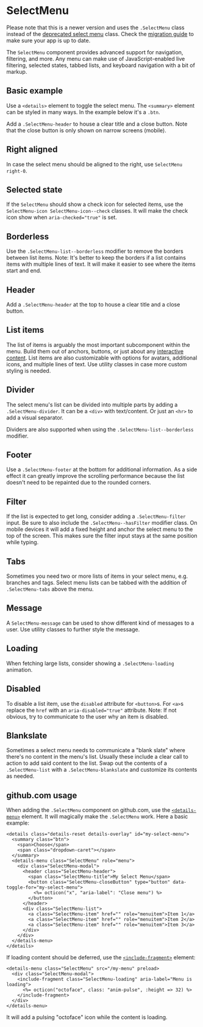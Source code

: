 

<Meta title="Deprecated/SelectMenu" />

# SelectMenu

Please note that this is a newer version and uses the `.SelectMenu` class instead of the <a href="/css/components/select-menu-deprecated">deprecated select menu</a> class. Check the <a href="/css/components/select-menu-deprecated">migration guide</a> to make sure your app is up to date.

The `SelectMenu` component provides advanced support for navigation, filtering, and more. Any menu can make use of JavaScript-enabled live filtering, selected states, tabbed lists, and keyboard navigation with a bit of markup.

## Basic example

Use a `<details>` element to toggle the select menu. The `<summary>` element can be styled in many ways. In the example below it's a `.btn`.

<Canvas>
  <Story story={SelectMenuStories.Default} />
</Canvas>

Add a `.SelectMenu-header` to house a clear title and a close button. Note that the close button is only shown on narrow screens (mobile).

## Right aligned

In case the select menu should be aligned to the right, use `SelectMenu right-0`.

<Canvas>
  <Story story={SelectMenuStories.RightAligned} />
</Canvas>

## Selected state

If the `SelectMenu` should show a check icon for selected items, use the `SelectMenu-icon SelectMenu-icon--check` classes. It will make the check icon show when `aria-checked="true"` is set.

<Canvas>
  <Story story={SelectMenuStories.SelectedState} />
</Canvas>

## Borderless

Use the `.SelectMenu-list--borderless` modifier to remove the borders between list items. Note: It's better to keep the borders if a list contains items with multiple lines of text. It will make it easier to see where the items start and end.

<Canvas>
  <Story story={SelectMenuStories.Borderless} />
</Canvas>

## Header

Add a `.SelectMenu-header` at the top to house a clear title and a close button.

<Canvas>
  <Story story={SelectMenuStories.Header} />
</Canvas>

## List items

The list of items is arguably the most important subcomponent within the menu. Build them out of anchors, buttons, or just about any [interactive content](http://w3c.github.io/html/dom.html#interactive-content). List items are also customizable with options for avatars, additional icons, and multiple lines of text. Use utility classes in case more custom styling is needed.

<Canvas>
  <Story story={SelectMenuStories.ListItems} />
</Canvas>

## Divider

The select menu's list can be divided into multiple parts by adding a `.SelectMenu-divider`. It can be a `<div>` with text/content. Or just an `<hr>` to add a visual separator.

Dividers are also supported when using the `.SelectMenu-list--borderless` modifier.

<Canvas>
  <Story story={SelectMenuStories.Divider} />
</Canvas>

## Footer

Use a `.SelectMenu-footer` at the bottom for additional information. As a side effect it can greatly improve the scrolling performance because the list doesn't need to be repainted due to the rounded corners.

<Canvas>
  <Story story={SelectMenuStories.Footer} />
</Canvas>

## Filter

If the list is expected to get long, consider adding a `.SelectMenu-filter` input. Be sure to also include the `.SelectMenu--hasFilter` modifier class. On mobile devices it will add a fixed height and anchor the select menu to the top of the screen. This makes sure the filter input stays at the same position while typing.

<Canvas>
  <Story story={SelectMenuStories.Filter} />
</Canvas>

## Tabs

Sometimes you need two or more lists of items in your select menu, e.g. branches and tags. Select menu lists can be tabbed with the addition of `.SelectMenu-tabs` above the menu.

<Canvas>
  <Story story={SelectMenuStories.Tabs} />
</Canvas>

## Message

A `SelectMenu-message` can be used to show different kind of messages to a user. Use utility classes to further style the message.

<Canvas>
  <Story story={SelectMenuStories.Message} />
</Canvas>

## Loading

When fetching large lists, consider showing a `.SelectMenu-loading` animation.

<Canvas>
  <Story story={SelectMenuStories.Loading} />
</Canvas>

## Disabled

To disable a list item, use the `disabled` attribute for `<button>`s. For `<a>`s replace the `href` with an `aria-disabled="true"` attribute. Note: If not obvious, try to communicate to the user why an item is disabled.

<Canvas>
  <Story story={SelectMenuStories.Disabled} />
</Canvas>

## Blankslate

Sometimes a select menu needs to communicate a "blank slate" where there's no content in the menu's list. Usually these include a clear call to action to add said content to the list. Swap out the contents of a `.SelectMenu-list` with a `.SelectMenu-blankslate` and customize its contents as needed.

<Canvas>
  <Story story={SelectMenuStories.BlankSlate} />
</Canvas>

## github.com usage

When adding the `.SelectMenu` component on github.com, use the [`<details-menu>`](https://github.com/github/details-menu-element) element. It will magically make the `.SelectMenu` work. Here a basic example:

```erb
<details class="details-reset details-overlay" id="my-select-menu">
  <summary class="btn">
    <span>Choose</span>
    <span class="dropdown-caret"></span>
  </summary>
  <details-menu class="SelectMenu" role="menu">
    <div class="SelectMenu-modal">
      <header class="SelectMenu-header">
        <span class="SelectMenu-title">My Select Menu</span>
        <button class="SelectMenu-closeButton" type="button" data-toggle-for="my-select-menu">
          <%= octicon("x", "aria-label": "Close menu") %>
        </button>
      </header>
      <div class="SelectMenu-list">
        <a class="SelectMenu-item" href="" role="menuitem">Item 1</a>
        <a class="SelectMenu-item" href="" role="menuitem">Item 2</a>
        <a class="SelectMenu-item" href="" role="menuitem">Item 3</a>
      </div>
    </div>
  </details-menu>
</details>
```

If loading content should be deferred, use the [`<include-fragment>`](https://github.com/github/details-menu-element) element:

```erb
<details-menu class="SelectMenu" src="/my-menu" preload>
  <div class="SelectMenu-modal">
    <include-fragment class="SelectMenu-loading" aria-label="Menu is loading">
      <%= octicon("octoface", class: "anim-pulse", :height => 32) %>
    </include-fragment>
  </div>
</details-menu>
```

It will add a pulsing "octoface" icon while the content is loading.
